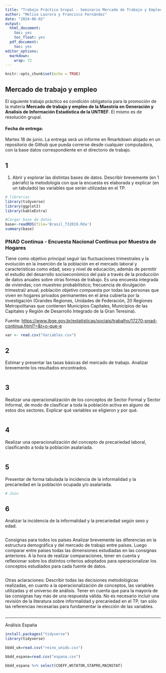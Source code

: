```yaml
---
title: "Trabajo Práctico Grupal - Seminario Mercado de Trabajo y Empleo"
author: "Melisa Laurora y Francisco Fernández"
date: "2024-06-02"
output:
  html_document:
    toc: yes
    toc_float: yes
  pdf_document:
    toc: yes
editor_options: 
  markdown: 
    wrap: 72
---
```


```r
knitr::opts_chunk$set(echo = TRUE)
```

## Mercado de trabajo y empleo

::: {align="justify"}
El siguiente trabajo práctico es condición obligatoria para la promoción
de la materia **Mercado de trabajo y empleo de la Maestría en Generación
y Analisis de Información Estadística de la UNTREF**. El mismo es de
resolución grupal.

#### Fecha de entrega:

Martes 18 de junio. La entrega será un informe en Rmarkdown alojado en
un repositorio de Github que pueda correrse desde cualquier computadora,
con la base datos correspondiente en el directorio de trabajo.

## 1

1)  Abrir y explorar las distintas bases de datos. Describir brevemente
    (en 1 párrafo) la metodología con que la encuesta es elaborada y
    explicar (en un tabulado) las variables que serán utilizadas en el
    TP.

```r
# librerias
library(tidyverse)
library(ggplot2)
library(kableExtra)

#Cargar base de datos
base<-readRDS(file='Brasil_T32019.Rda')
summary(base)

```

### PNAD Continua - Encuesta Nacional Continua por Muestra de Hogares

Tiene como objetivo principal seguir las fluctuaciones trimestrales y la
evolución en la inserción de la población en el mercado laboral y
características como edad, sexo y nivel de educación, además de permitir
el estudio del desarrollo socioeconómico del país a través de la
producción de datos anuales sobre otras formas de trabajo. Es una
encuesta integrada de viviendas; con muestreo probabilístico; frecuencia
de divulgación trimestral/ anual; población objetivo compuesta por todas
las personas que viven en hogares privados permanentes en el área
cubierta por la investigación (Grandes Regiones, Unidades de Federación,
20 Regiones Metropolitanas que contienen Municipios Capitales,
Municipios de las Capitales y Región de Desarrollo Integrado de la Gran
Teresina).

Fuente:
<https://www.ibge.gov.br/estatisticas/sociais/trabalho/17270-pnad-continua.html?=&t=o-que-e>

```r
var <- read.csv("Variables.csv")
```

## 2

Estimar y presentar las tasas básicas del mercado de trabajo. Analizar
brevemente los resultados encontrados.

```r

```

## 3

Realizar una operacionalización de los conceptos de Sector Formal y
Sector Informal, de modo de clasificar a toda la población activa en
alguno de estos dos sectores. Explicar qué variables se eligieron y por
qué.

```r


```

## 4

Realizar una operacionalización del concepto de precariedad laboral,
clasificando a toda la población asalariada.

```r

```

## 5

Presentar de forma tabulada la incidencia de la informalidad y la
precariedad en la población ocupada y/o asalariada.

```r
# Join


```

## 6

Analizar la incidencia de la informalidad y la precariedad según sexo y
edad.

```r



```

Consignas para todos los países Analizar brevemente las diferencias en
la estructura demográfica y del mercado de trabajo entre países. Luego
comparar entre países todas las dimensiones estudiadas en las consignas
anteriores. A la hora de realizar comparaciones, tener en cuenta y
reflexionar sobre los distintos criterios adoptados para operacionalizar
los conceptos estudiados para cada fuente de datos.

```r


```

Otras aclaraciones: Describir todas las decisiones metodológicas
realizadas, en cuanto a la operacionalización de conceptos, las
variables utilizadas y el universo de análisis. Tener en cuenta que para
la mayoría de las consignas hay más de una respuesta válida. No es
necesario incluir una revisión de la literatura sobre informalidad y
precariedad en el TP, tan sólo las referencias necesarias para
fundamentar la elección de las variables.
:::

```r

```

------------------------------------------------------------------------

Análisis España

```r
install.packages("tidyverse")
library(tidyverse)
```

```r
bbdd_uk=read.csv("reino_unido.csv")
```

```r
bbdd_espana=read.csv("espana.csv")
```

```r
bbdd_espana %>% select(COEFF,WSTATOR,STAPRO,MAINSTAT)
```
